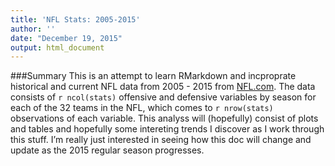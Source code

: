 ```yaml
---
title: 'NFL Stats: 2005-2015'
author: ''
date: "December 19, 2015"
output: html_document
---
```


###Summary
This is an attempt to learn RMarkdown and incproprate historical and current NFL data from 2005 - 2015 from [NFL.com](http://www.nfl.com/stats/team). The data consists of `r ncol(stats)` offensive and defensive variables by season for each of the 32 teams in the NFL, which comes to `r nrow(stats)` observations of each variable. This analyss will (hopefully) consist of plots and tables and hopefully some intereting trends I discover as I work through this stuff. I'm really just interested in seeing how this doc will change and update as the 2015 regular season progresses.